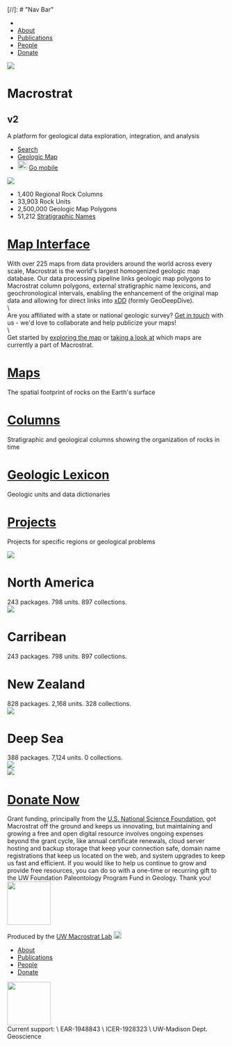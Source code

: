 
<div id="total">
[//]: # "Nav Bar"
<div class="nav">
  <ul>
    <li><a href="/dev/main-page"><MacrostratIcon></MacrostratIcon></a></li>
    <li><a href="/dev/about">About</a></li>
    <li><a href="/dev/publications">Publications</a></li>
    <li><a href="/dev/people">People</a></li>
    <li><a href="/dev/donate">Donate</a></li>
  </ul>
</div>

[//]: # "Start Page"
<div class="parent">
  <div class="left">
    <Image className="back-img cover-image" src="cover_large.jpg"></Image>
    <div class="text">
      <span class="header">
        <h1 id="main-title" class="big">Macrostrat<h2 class="version">v2</h2></h1>
      </span>
      <p class="big-text">A platform for geological data exploration, integration, and analysis</p>
      <ul class="buttons1">
        <li><a type="button" class="btn" href="/sift/#/">Search</a></li>
        <li><a type="button" class="btn" href="/map/#3/40.78/-94.13">Geologic Map</a></li>
        <li><div type="button" class="btn rockd" onclick="window.location='https://rockd.org'">
          <div class="rockd-button-container">
            <Image src="rockd.jpg" width="22px" className="rockd-png"></Image>
            <a href="https://rockd.org" target="_blank">Go mobile</a>
          </div>
        </div></li>
      </ul>
    </div>
  </div>
  

  <div class="right">
    <Image className="back-img sea-image" src="deep_sea_new_medium.jpg"></Image>
    <div class="text">
      <ul class="stats-row">
        <li>
          <span class="top-stat" id="n_columns">1,400</span>
          <span class="top-stat-label">Regional Rock Columns</span>
        </li>
        <li>
          <span class="top-stat" id="n_units">33,903</span>
          <span class="top-stat-label">Rock Units</span>
        </li>
        <li>
          <span class="top-stat" id="n_polys">2,500,000</span>
          <span class="top-stat-label">Geologic Map Polygons</span>
        </li>
        <li>
          <span class="top-stat" id="n_names">51,212</span>
          <span class="top-stat-label"><a href="Macrostrat_strat_names.html" target="_blank">Stratigraphic Names</a></span>
        </li>
      </ul>
    </div>
  </div>

</div>

[//]: # "Map Interface"
<div class="temp-class" id="map">
  <div class="link-title">
    <a href="/map"><h1>Map Interface</h1></a>
  </div>
  <p class="long">
    <div class="temp">With over 225 maps from data providers around the world across every scale, Macrostrat is the world's largest homogenized geologic map database. Our data processing pipeline links geologic map polygons to Macrostrat column polygons, external stratigraphic name lexicons, and geochronological intervals, enabling the enhancement of the original map data and allowing for direct links into <a href="https://xdd.wisc.edu" target="_blank">xDD</a> (formly GeoDeepDive).</div>
    \
    <div class="temp">Are you affiliated with a state or national geologic survey? <a href="mailto:contact@macrostrat.org?Subject=Geologic%20Map%20Collaboration">Get in touch</a> with us - we'd love to collaborate and help publicize your maps!</div>
    \
    <div class="temp"> Get started by <a href="/map">exploring the map</a> or <a href="/map/sources">taking a look at</a> which maps are currently a part of Macrostrat.</div>
  </p>
</div>

[//]: # "Maps"
<div class="temp-class" id="maps">
  <div class="link-title">
    <a href="/maps"><h1>Maps</h1></a>
  </div>
  <p>
    The spatial footprint of rocks on the Earth's surface
  </p>
</div>

[//]: # "Columns"
<div class="temp-class" id="columns">
  <div class="link-title">
    <a href="/columns"><h1>Columns</h1></a>
  </div>
  <p>
    Stratigraphic and geological columns showing the organization of rocks in time
  </p>
</div>

[//]: # "Geologic Lexicon"
<div class="temp-class" id="lexicon">
  <div class="link-title">
    <a href="/lex"><h1>Geologic Lexicon</h1></a>
  </div>
  <p>
    Geologic units and data dictionaries
  </p>
</div>

[//]: # "Projects"
<div class="temp-class" id="project">
  <div class="link-title">
    <a href="/projects"><h1>Projects</h1></a>
  </div>
  <p>
    Projects for specific regions or geological problems
  </p>
</div>

[//]: # "Locations"
<div id="locations">
  <div class="location">
    <Image className="location-img t1" src="north_america_med.jpg"></Image>
    <div class="location-text">
      <h1>North America</h1>
      <div class="caption">243 packages. 798 units. 897 collections.</div>
    </div>
    <Image className="location-img t2" src="caribbean_new_medium.jpg"></Image>
    <div class="location-text">
      <h1>Carribean</h1>
      <div class="caption">243 packages. 798 units. 897 collections.</div>
    </div>
  </div>
  <div class="location">
    <div class="location-text">
      <h1>New Zealand</h1>
      <div class="caption">828 packages. 2,168 units. 328 collections.</div>
    </div>
    <Image className="location-img t1" src="new_zealand_new_medium.jpg"></Image>
    <div class="location-text">
      <h1>Deep Sea</h1>
      <div class="caption">388 packages. 7,124 units. 0 collections.</div>
    </div>
    <Image className="location-img t2" src="deep_sea_new_medium.jpg"></Image>
  </div>
</div>

[//]: # "Donate"
<div class="donate-container" id="donate">
  <Image className="back-img donate-img" src="donate_medium.jpg"></Image>
  <div class="text">
    <div class="donate-left">
      <h1 class="title donate-title"><a href="https://secure.supportuw.org/give/?id=E0A03FA3-B2A0-431C-83EE-A121A04EEB5D" target="_blank">Donate Now</a></h1>
    </div>
    <div class="donate-right">
      <div class="donate-info">
          Grant funding, principally from the <a href="http://www.nsf.gov" target="_blank">U.S. National Science Foundation</a>, got Macrostrat off the ground and keeps us innovating, but maintaining and growing a free and open digital resource involves ongoing expenses beyond the grant cycle, like annual certificate renewals, cloud server hosting and backup storage that keep your connection safe, domain name registrations that keep us located on the web, and system upgrades to keep us fast and efficient. If you would like to help us continue to grow and provide free resources, you can do so with a one-time or recurring gift to the UW Foundation Paleontology Program Fund in Geology. Thank you!
      </div>
    </div>
  </div>
</div>

[//]: # "Footer"
<div class="footer">
  <div class="footer-container">
    <div class="col-sm-4" id="who-made-it">
      <Image className="logo_white" src="logo_white.png" width="100px"></Image>
      <p class="f1-text">Produced by the <a href="http://strata.geology.wisc.edu" target="_blank">UW Macrostrat Lab</a> <a href="https://github.com/UW-Macrostrat" target="_blank"><Image className="git_logo" src="git-logo.png" width="18px"></Image></a></p>
    </div>
    <div class="col-sm-4" id="bottom-nav">
      <ul class="footer-nav">
        <li><a href="/dev/about">About</a></li>
        <li><a href="/dev/publications">Publications</a></li>
        <li><a href="/dev/people">People</a></li>
        <li><a href="/dev/donate">Donate</a></li>
      </ul>
    </div>
    <div class="col-sm-4 funding">
      <Image className="funding-logo" src="nsf.png" width="100px"></Image>
      <div class="funding-line">
        Current support: \
        EAR-1948843 \
        ICER-1928323 \
        UW-Madison Dept. Geoscience
      </div>
    </div>
  </div>
</div>
</div>